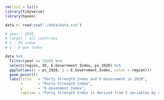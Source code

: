 ```r
rm(list = ls())
library(tidyverse)
library(haven)

```

```r
data <- read.csv("./data/data.csv")
```

```r
# year : 2020
# target : all countries
# x : PS index
# y : E-gov index

data %>% 
  filter(year == 2020) %>% 
  select(region, ID, E.Government.Index, ps_2020) %>% 
  ggplot(aes(x = ps_2020, y = E.Government.Index, color = region))+
  geom_point()+
  labs(title   = "Party Strength Index and E-Government in 2020",
       x       = "Party Strength Index",
       y       = "E-Govenment Index",
       caption = "Party Strength Index is derived from 5 variables by authors.")


```

